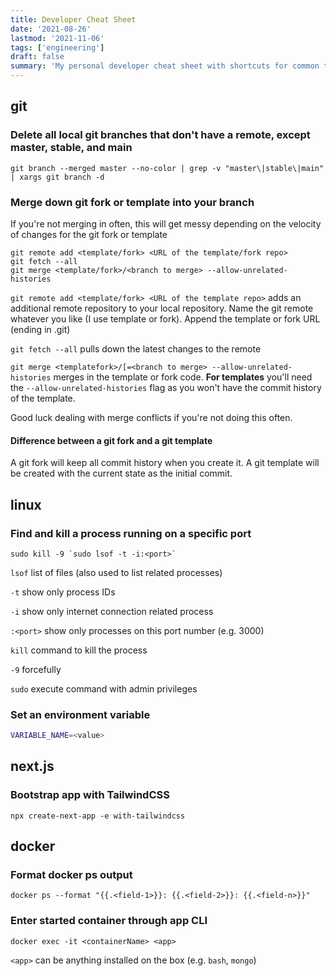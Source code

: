 ```yaml
---
title: Developer Cheat Sheet
date: '2021-08-26'
lastmod: '2021-11-06'
tags: ['engineering']
draft: false
summary: 'My personal developer cheat sheet with shortcuts for common tasks.'
---
```


<Callout text="This post will be a living document and updated as I find more commands" />

<TOCInline toc={props.toc} toHeading={2} />

## git

### Delete all local git branches that don't have a remote, except master, stable, and main

```
git branch --merged master --no-color | grep -v "master\|stable\|main" | xargs git branch -d
```

### Merge down git fork or template into your branch

If you're not merging in often, this will get messy depending on the velocity of changes for the git fork or template

```
git remote add <template/fork> <URL of the template/fork repo>
git fetch --all
git merge <template/fork>/<branch to merge> --allow-unrelated-histories
```

`git remote add <template/fork> <URL of the template repo>` adds an additional remote repository to your local
repository. Name the git remote whatever you like (I use template or fork). Append the template or fork URL (ending in
.git)

`git fetch --all` pulls down the latest changes to the remote

`git merge <templatefork>/[=<branch to merge> --allow-unrelated-histories` merges in the template or fork code. **For
templates** you'll need the `--allow-unrelated-histories` flag as you won't have the commit history of the template.

Good luck dealing with merge conflicts if you're not doing this often.

#### Difference between a git fork and a git template

A git fork will keep all commit history when you create it. A git template will be created with the current state as the initial commit.

## linux

### Find and kill a process running on a specific port

```
sudo kill -9 `sudo lsof -t -i:<port>`
```

`lsof` list of files (also used to list related processes)

`-t` show only process IDs

`-i` show only internet connection related process

`:<port>` show only processes on this port number (e.g. 3000)

`kill` command to kill the process

`-9` forcefully

`sudo` execute command with admin privileges

### Set an environment variable

```bash
VARIABLE_NAME=<value>
```

## next.js

### Bootstrap app with TailwindCSS

```
npx create-next-app -e with-tailwindcss
```

## docker

### Format docker ps output

```
docker ps --format "{{.<field-1>}}: {{.<field-2>}}: {{.<field-n>}}"
```

### Enter started container through app CLI

```
docker exec -it <containerName> <app>
```

`<app>` can be anything installed on the box (e.g. `bash`, `mongo`)

<Callout text="Use the social icons in the footer if there's a command you believe should be added to the list!" />
